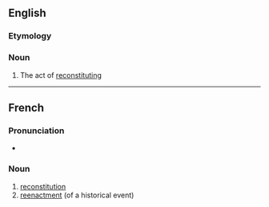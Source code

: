 ==English==

===Etymology===
{{prefix|en|re|constitution}}

===Noun===
{{en-noun|~}}

# The act of [[reconstitute|reconstituting]]

----

==French==

===Pronunciation===
* {{audio|fr|LL-Q150 (fra)-WikiLucas00-reconstitution.wav|Audio}}

===Noun===
{{fr-noun|f}}

# [[#English|reconstitution]]
# [[reenactment]] (of a historical event)